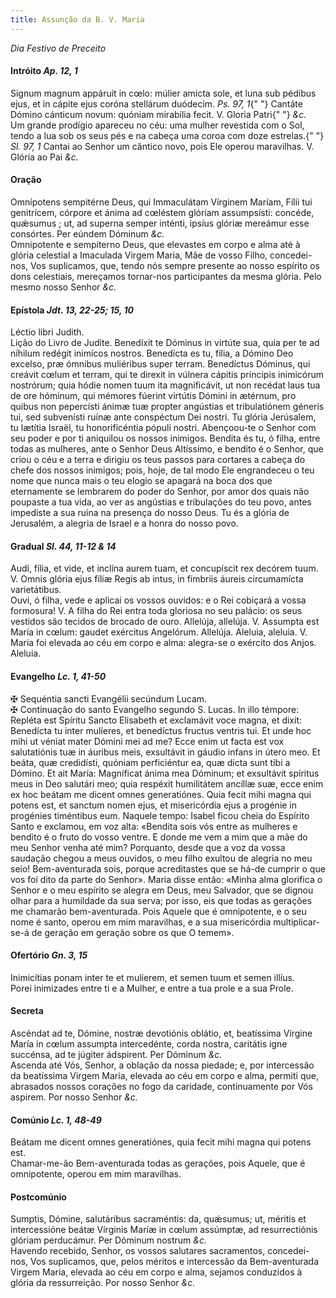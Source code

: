 ```yaml
---
title: Assunção da B. V. Maria
---
```


<em>Dia Festivo de Preceito</em>

<h4 class="text-center">
  Intróito <em>Ap. 12, 1</em>
</h4>
<div class="grid grid-cols-2 gap-5">
  <span class="text-justify">
    Signum magnum appáruit in cœlo: múlier amicta sole, et luna sub pédibus
    ejus, et in cápite ejus coróna stellárum duódecim. <em>Ps. 97, 1</em>{" "}
    Cantáte Dómino cánticum novum: quóniam mirabília fecit. V. Gloria Patri{" "}
    <em>&c.</em>
  </div>
  <span class="text-justify">
    Um grande prodígio apareceu no céu: uma mulher revestida com o Sol, tendo a
    lua sob os seus pés e na cabeça uma coroa com doze estrelas.{" "}
    <em>Sl. 97, 1</em> Cantai ao Senhor um cântico novo, pois Ele operou
    maravilhas. V. Glória ao Pai <em>&c.</em>
  </div>
</div>

<h4 class="text-center">Oração</h4>
<div class="grid grid-cols-2 gap-5">
  <span class="text-justify">
    Omnípotens sempitérne Deus, qui Immaculátam Vírginem Maríam, Fílii tui
    genitrícem, córpore et ánima ad cœléstem glóriam assumpsísti: concéde,
    quǽsumus ; ut, ad superna semper inténti, ipsíus glóriæ mereámur esse
    consórtes. Per eúndem Dóminum <em>&c.</em>
  </div>
  <span class="text-justify">
    Omnipotente e sempiterno Deus, que elevastes em corpo e alma até à glória
    celestial a Imaculada Virgem Maria, Mãe de vosso Filho, concedei-nos, Vos
    suplicamos, que, tendo nós sempre presente ao nosso espírito os dons
    celestiais, mereçamos tornar-nos participantes da mesma glória. Pelo mesmo
    nosso Senhor <em>&c.</em>
  </div>
</div>

<h4 class="text-center">
  Epístola <em>Jdt. 13, 22-25; 15, 10</em>
</h4>
<div class="grid grid-cols-2 gap-5">
  <span class="text-justify">Léctio libri Judith.</div>
  <span class="text-justify">Lição do Livro de Judite.</div>
  <span class="text-justify">
    Benedíxit te Dóminus in virtúte sua, quia per te ad níhilum redégit inimícos
    nostros. Benedícta es tu, fília, a Dómino Deo excelso, præ ómnibus
    muliéribus super terram. Benedíctus Dóminus, qui creávit cœlum et terram,
    qui te direxit in vúlnera cápitis príncipis inimicórum nostrórum; quia hódie
    nomen tuum ita magnificávit, ut non recédat laus tua de ore hóminum, qui
    mémores fúerint virtútis Dómini in ætérnum, pro quibus non pepercísti ánimæ
    tuæ propter angústias et tribulatiónem géneris tui, sed subvenísti ruínæ
    ante conspéctum Dei nostri. Tu glória Jerúsalem, tu lætítia Israël, tu
    honorificéntia pópuli nostri.
  </div>
  <span class="text-justify">
    Abençoou-te o Senhor com seu poder e por ti aniquilou os nossos inimigos.
    Bendita és tu, ó filha, entre todas as mulheres, ante o Senhor Deus
    Altíssimo, e bendito é o Senhor, que criou o céu e a terra e dirigiu os teus
    passos para cortares a cabeça do chefe dos nossos inimigos; pois, hoje, de
    tal modo Ele engrandeceu o teu nome que nunca mais o teu elogio se apagará
    na boca dos que eternamente se lembrarem do poder do Senhor, por amor dos
    quais não poupaste a tua vida, ao ver as angústias e tribulações do teu
    povo, antes impediste a sua ruína na presença do nosso Deus. Tu és a glória
    de Jerusalém, a alegria de Israel e a honra do nosso povo.
  </div>
</div>

<h4 class="text-center">
  Gradual <em>Sl. 44, 11-12 & 14</em>
</h4>
<div class="grid grid-cols-2 gap-5">
  <span class="text-justify">
    Audi, fília, et vide, et inclína aurem tuam, et concupíscit rex decórem
    tuum. V. Omnis glória ejus fíliæ Regis ab intus, in fímbriis áureis
    circumamícta varietátibus.
  </div>
  <span class="text-justify">
    Ouvi, ó filha, vede e aplicai os vossos ouvidos: e o Rei cobiçará a vossa
    formosura! V. A filha do Rei entra toda gloriosa no seu palácio: os seus
    vestidos são tecidos de brocado de ouro.
  </div>
  <span class="text-justify">
    Allelúja, allelúja. V. Assumpta est María in cœlum: gaudet exércitus
    Angelórum. Allelúja.
  </div>
  <span class="text-justify">
    Aleluia, aleluia. V. Maria foi elevada ao céu em corpo e alma: alegra-se o
    exército dos Anjos. Aleluia.
  </div>
</div>

<h4 class="text-center">
  Evangelho <em>Lc. 1, 41-50</em>
</h4>
<div class="grid grid-cols-2 gap-5">
  <span class="text-justify">
    <span class="text-danger">&#10016;</span> Sequéntia sancti Evangélii
    secúndum Lucam.
  </div>
  <span class="text-justify">
    <span class="text-danger">&#10016;</span> Continuação do santo Evangelho
    segundo S. Lucas.
  </div>
  <span class="text-justify">
    In illo témpore: Repléta est Spíritu Sancto Elisabeth et exclamávit voce
    magna, et dixit: Benedícta tu inter mulíeres, et benedíctus fructus ventris
    tui. Et unde hoc mihi ut véniat mater Dómini mei ad me? Ecce enim ut facta
    est vox salutatiónis tuæ in áuribus meis, exsultávit in gáudio infans in
    útero meo. Et beáta, quæ credidísti, quóniam perficiéntur ea, quæ dicta sunt
    tibi a Dómino. Et ait María: Magníficat ánima mea Dóminum; et exsultávit
    spíritus meus in Deo salutári meo; quia respéxit humilitátem ancíllæ suæ,
    ecce enim ex hoc beátam me dicent omnes generatiónes. Quia fecit mihi magna
    qui potens est, et sanctum nomen ejus, et misericórdia ejus a progénie in
    progénies timéntibus eum.
  </div>
  <span class="text-justify">
    Naquele tempo: Isabel ficou cheia do Espírito Santo e exclamou, em voz alta:
    «Bendita sois vós entre as mulheres e bendito é o fruto do vosso ventre. E
    donde me vem a mim que a mãe do meu Senhor venha até mim? Porquanto, desde
    que a voz da vossa saudação chegou a meus ouvidos, o meu filho exultou de
    alegria no meu seio! Bem-aventurada sois, porque acreditastes que se há-de
    cumprir o que vos foi dito da parte do Senhor». Maria disse então: «Minha
    alma glorifica o Senhor e o meu espírito se alegra em Deus, meu Salvador,
    que se dignou olhar para a humildade da sua serva; por isso, eis que todas
    as gerações me chamarão bem-aventurada. Pois Aquele que é omnipotente, e o
    seu nome é santo, operou em mim maravilhas, e a sua misericórdia
    multiplicar-se-á de geração em geração sobre os que O temem».
  </div>
</div>

<h4 class="text-center">
  Ofertório <em>Gn. 3, 15</em>
</h4>
<div class="grid grid-cols-2 gap-5">
  <span class="text-justify">
    Inimicítias ponam inter te et mulíerem, et semen tuum et semen illíus.
  </div>
  <span class="text-justify">
    Porei inimizades entre ti e a Mulher, e entre a tua prole e a sua Prole.
  </div>
</div>

<h4 class="text-center">Secreta</h4>
<div class="grid grid-cols-2 gap-5">
  <span class="text-justify">
    Ascéndat ad te, Dómine, nostræ devotiónis oblátio, et, beatíssima Vírgine
    María in cœlum assumpta intercedénte, corda nostra, caritátis igne succénsa,
    ad te júgiter ádspirent. Per Dóminum <em>&c.</em>
  </div>
  <span class="text-justify">
    Ascenda até Vós, Senhor, a oblação da nossa piedade; e, por intercessão da
    beatíssima Virgem Maria, elevada ao céu em corpo e alma, permiti que,
    abrasados nossos corações no fogo da caridade, continuamente por Vós
    aspirem. Por nosso Senhor <em>&c.</em>
  </div>
</div>

<h4 class="text-center">
  Comúnio <em>Lc. 1, 48-49</em>
</h4>
<div class="grid grid-cols-2 gap-5">
  <span class="text-justify">
    Beátam me dicent omnes generatiónes, quia fecit mihi magna qui potens est.
  </div>
  <span class="text-justify">
    Chamar-me-ão Bem-aventurada todas as gerações, pois Aquele, que é
    omnipotente, operou em mim maravilhas.
  </div>
</div>

<h4 class="text-center">Postcomúnio</h4>
<div class="grid grid-cols-2 gap-5">
  <span class="text-justify">
    Sumptis, Dómine, salutáribus sacraméntis: da, quǽsumus; ut, méritis et
    intercessióne beátæ Vírginis Maríæ in cœlum assúmptæ, ad resurrectiónis
    glóriam perducámur. Per Dóminum nostrum <em>&c.</em>
  </div>
  <span class="text-justify">
    Havendo recebido, Senhor, os vossos salutares sacramentos, concedei-nos, Vos
    suplicamos, que, pelos méritos e intercessão da Bem-aventurada Virgem Maria,
    elevada ao céu em corpo e alma, sejamos conduzidos à glória da ressurreição.
    Por nosso Senhor <em>&c.</em>
  </div>
</div>
